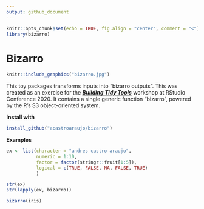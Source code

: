```yaml
---
output: github_document
---
```


```r
knitr::opts_chunk$set(echo = TRUE, fig.align = "center", comment = "<")
library(bizarro)
```

# Bizarro

```r
knitr::include_graphics("bizarro.jpg")
```

This toy packages transforms inputs into "bizarro outputs". This was created as an exercise for the [___Building Tidy Tools___](https://github.com/rstudio-conf-2020/build-tidy-tools) workshop at RStudio Conference 2020. It contains a single generic function "bizarro", powered by the R's S3 object-oriented system.

__Install with__

```r
install_github("acastroaraujo/bizarro")
```

__Examples__

```r
ex <- list(character = "andres castro araujo",
           numeric = 1:10, 
           factor = factor(stringr::fruit[1:5]),
           logical = c(TRUE, FALSE, NA, FALSE, TRUE)
           )

str(ex)
str(lapply(ex, bizarro))

bizarro(iris)
```

